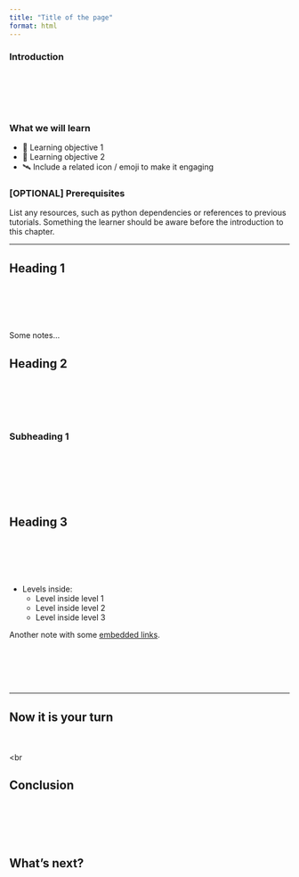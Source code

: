 ```yaml
---
title: "Title of the page"
format: html
---
```


### Introduction

<br>
<br>
<br>
<br>

### What we will learn

- 🚀 Learning objective 1
- 🔎 Learning objective 2
- 🛰️ Include a related icon / emoji to make it engaging


### [OPTIONAL] Prerequisites

List any resources, such as python dependencies or references to previous tutorials. Something the learner should be aware before the introduction to this chapter.

<hr>

## Heading 1
<br>
<br>
<br>
<br>

::: {.callout-note}
Some notes...
:::

## Heading 2
<br>
<br>
<br>
<br>

### Subheading 1
<br>
<br>
<br>
<br>
<br>

## Heading 3
<br>
<br>
<br>
<br>

- Levels inside: 
  - Level inside level 1
  - Level inside level 2
  - Level inside level 3


::: {.callout-note}
Another note with some [embedded links]().
:::

<br>
<br>
<br>
<br>

<hr>

## Now it is your turn
<br>
<br>
<br

## Conclusion
<br>
<br>
<br>
<br>

## What's next?
<br>
<br>
